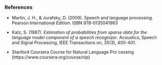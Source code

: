### References  ###



- Martin, J. H., & Jurafsky, D. (2009). Speech and language processing. Pearson International Edition. ISBN 978-0135041963

- Katz, S. (1987). *Estimation of probabilities from sparse data for the language model component of a speech recognizer*. Acoustics, Speech and Signal Processing, IEEE Transactions on, 35(3), 400-401.

- Stanford Coursera Course for Natural Language Pro`cessing (https://www.coursera.org/course/nlp)

